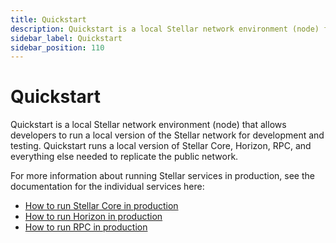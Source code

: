 ```yaml
---
title: Quickstart
description: Quickstart is a local Stellar network environment (node) for development and testing.
sidebar_label: Quickstart
sidebar_position: 110
---
```


# Quickstart

Quickstart is a local Stellar network environment (node) that allows developers to run a local version of the Stellar network for development and testing. Quickstart runs a local version of Stellar Core, Horizon, RPC, and everything else needed to replicate the public network.

For more information about running Stellar services in production, see the documentation for the individual services here:

- [How to run Stellar Core in production][core]
- [How to run Horizon in production][horizon]
- [How to run RPC in production][rpc]

[core]: ../../../validators
[horizon]: ../../../data/horizon/admin-guide/overview
[rpc]: ../../../data/rpc/admin-guide